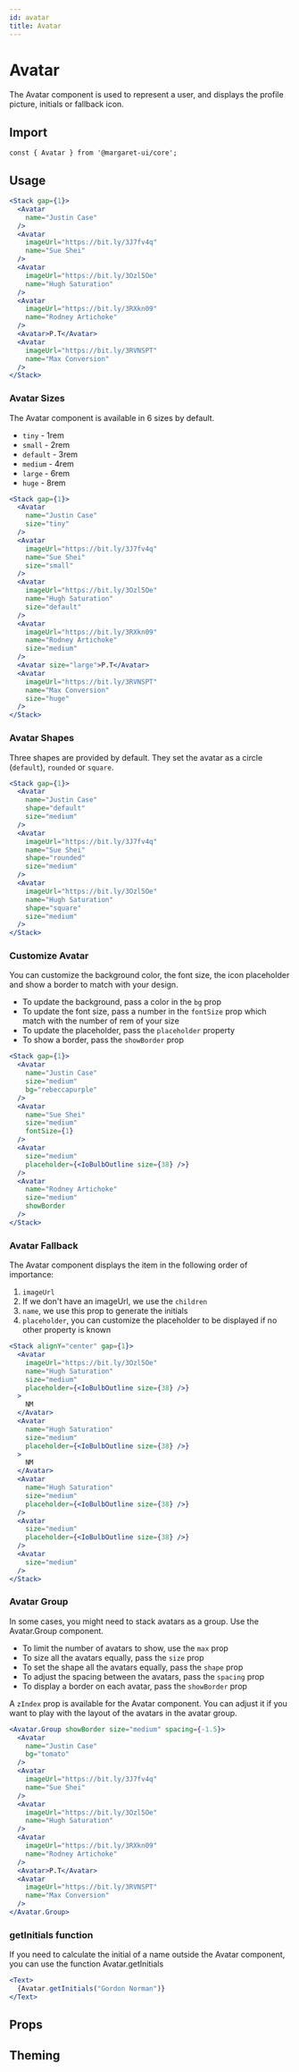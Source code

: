 ```yaml
---
id: avatar
title: Avatar
---
```



# Avatar

The Avatar component is used to represent a user, and displays the profile picture, initials or fallback icon.

## Import 

```shell
const { Avatar } from '@margaret-ui/core';
```

## Usage 

```jsx live
<Stack gap={1}>
  <Avatar
    name="Justin Case"
  />
  <Avatar
    imageUrl="https://bit.ly/3J7fv4q"
    name="Sue Shei"
  />
  <Avatar
    imageUrl="https://bit.ly/3Ozl5Oe"
    name="Hugh Saturation"
  />
  <Avatar
    imageUrl="https://bit.ly/3RXkn09"
    name="Rodney Artichoke"
  />
  <Avatar>P.T</Avatar>
  <Avatar
    imageUrl="https://bit.ly/3RVNSPT"
    name="Max Conversion"
  />
</Stack>
```

### Avatar Sizes

The Avatar component is available in 6 sizes by default.
- `tiny` - 1rem
- `small` - 2rem
- `default` - 3rem
- `medium` - 4rem
- `large` - 6rem
- `huge` - 8rem

```jsx live
<Stack gap={1}>
  <Avatar
    name="Justin Case"
    size="tiny"
  />
  <Avatar
    imageUrl="https://bit.ly/3J7fv4q"
    name="Sue Shei"
    size="small"
  />
  <Avatar
    imageUrl="https://bit.ly/3Ozl5Oe"
    name="Hugh Saturation"
    size="default"
  />
  <Avatar
    imageUrl="https://bit.ly/3RXkn09"
    name="Rodney Artichoke"
    size="medium"
  />
  <Avatar size="large">P.T</Avatar>
  <Avatar
    imageUrl="https://bit.ly/3RVNSPT"
    name="Max Conversion"
    size="huge"
  />
</Stack>
```

### Avatar Shapes

Three shapes are provided by default. They set the avatar as a circle (`default`), `rounded` or `square`.

```jsx live
<Stack gap={1}>
  <Avatar
    name="Justin Case"
    shape="default"
    size="medium"
  />
  <Avatar
    imageUrl="https://bit.ly/3J7fv4q"
    name="Sue Shei"
    shape="rounded"
    size="medium"
  />
  <Avatar
    imageUrl="https://bit.ly/3Ozl5Oe"
    name="Hugh Saturation"
    shape="square"
    size="medium"
  />
</Stack>
```

### Customize Avatar

You can customize the background color, the font size, the icon placeholder and show a border to match with your design.
- To update the background, pass a color in the `bg` prop
- To update the font size, pass a number in the `fontSize` prop which match with the number of rem of your size
- To update the placeholder, pass the `placeholder` property
- To show a border, pass the `showBorder` prop

```jsx live
<Stack gap={1}>
  <Avatar
    name="Justin Case"
    size="medium"
    bg="rebeccapurple"
  />
  <Avatar
    name="Sue Shei"
    size="medium"
    fontSize={1}
  />
  <Avatar
    size="medium"
    placeholder={<IoBulbOutline size={38} />} 
  />
  <Avatar
    name="Rodney Artichoke"
    size="medium"
    showBorder
  />
</Stack>
```

### Avatar Fallback

The Avatar component displays the item in the following order of importance: 

1. `imageUrl`
2. If we don't have an imageUrl, we use the `children`
2. `name`, we use this prop to generate the initials
3. `placeholder`, you can customize the placeholder to be displayed if no other property is known


```jsx live
<Stack alignY="center" gap={1}>
  <Avatar
    imageUrl="https://bit.ly/3Ozl5Oe"
    name="Hugh Saturation"
    size="medium"
    placeholder={<IoBulbOutline size={38} />} 
  >
    NM
  </Avatar>
  <Avatar
    name="Hugh Saturation"
    size="medium"
    placeholder={<IoBulbOutline size={38} />} 
  >
    NM
  </Avatar>
  <Avatar
    name="Hugh Saturation"
    size="medium"
    placeholder={<IoBulbOutline size={38} />} 
  />
  <Avatar
    size="medium"
    placeholder={<IoBulbOutline size={38} />} 
  />
  <Avatar
    size="medium"
  />
</Stack>
```

### Avatar Group

In some cases, you might need to stack avatars as a group. Use the Avatar.Group component.

- To limit the number of avatars to show, use the `max` prop
- To size all the avatars equally, pass the `size` prop 
- To set the shape all the avatars equally, pass the `shape` prop 
- To adjust the spacing between the avatars, pass the `spacing` prop
- To display a border on each avatar, pass the `showBorder` prop

A `zIndex` prop is available for the Avatar component. You can adjust it if you want to play with the layout of the avatars in the avatar group.


```jsx live
<Avatar.Group showBorder size="medium" spacing={-1.5}>
  <Avatar
    name="Justin Case"
    bg="tomato"
  />
  <Avatar
    imageUrl="https://bit.ly/3J7fv4q"
    name="Sue Shei"
  />
  <Avatar
    imageUrl="https://bit.ly/3Ozl5Oe"
    name="Hugh Saturation"
  />
  <Avatar
    imageUrl="https://bit.ly/3RXkn09"
    name="Rodney Artichoke"
  />
  <Avatar>P.T</Avatar>
  <Avatar
    imageUrl="https://bit.ly/3RVNSPT"
    name="Max Conversion"
  />
</Avatar.Group>
```

### getInitials function

If you need to calculate the initial of a name outside the Avatar component, you can use the function Avatar.getInitials

```jsx live
<Text>
  {Avatar.getInitials("Gordon Norman")}
</Text>
```






## Props 





## Theming

